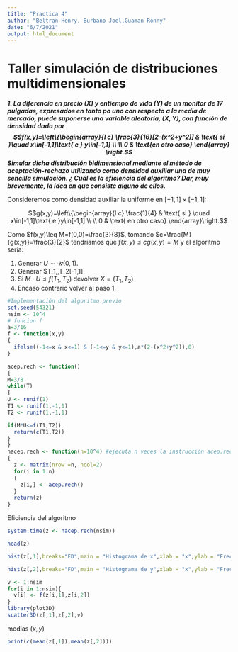 ```yaml
---
title: "Practica 4"
author: "Beltran Henry, Burbano Joel,Guaman Ronny"
date: "6/7/2021"
output: html_document
---
```


# Taller simulación de distribuciones multidimensionales

***1. La diferencia en precio $(X)$ y entiempo de vida $(Y)$ de un monitor de 17 pulgadas, expresados en tanto po uno con respecto a la media de mercado, puede suponerse una variable aleatoria, $(X,Y)$, con función de densidad dada por $$f(x,y)=\left\{\begin{array}{l c} \frac{3}{16}[2-(x^2+y^2)] & \text{ si }\quad x\in[-1,1]\text{ e } y\in[-1,1] \\ \\ 0 & \text{en otro caso} \end{array} \right.$$ Simular dicha distribución bidimensional mediante el método de aceptación-rechazo utilizando como densidad auxiliar una de muy sencilla simulación. ¿ Cuál es la eficiencia del algoritmo? Dar, muy brevemente, la idea en que consiste alguno de ellos.***

Consideremos como densidad auxiliar la uniforme en $[-1,1]\times[-1,1]:$

$$g(x,y)=\left\{\begin{array}{l c} \frac{1}{4} & \text{ si } \quad x\in[-1,1]\text{ e }y\in[-1,1] \\ \\ 0 & \text{ en otro caso} \end{array}\right.$$

Como $f(x,y)\leq M=f(0,0)=\frac{3}{8}$, tomando $c=\frac{M}{g(x,y)}=\frac{3}{2}$ tendríamos que $f(x,y)\leq cg(x,y)=M$ y el algoritmo sería:

1. Generar $U \sim \mathcal{U}(0,1)$.
2. Generar $T_1,\,T_2\sim \mathcal{U}[-1,1]
3. Si $M\cdot U\leq f(T_1,T_2)$ devolver $X=(T_1,T_2)$
4. Encaso contrario volver al paso 1.

```r
#Implementación del algoritmo previo
set.seed(54321)
nsim <- 10^4
# funcion f
a=3/16
f <- function(x,y)
{
  ifelse((-1<=x & x<=1) & (-1<=y & y<=1),a*(2-(x^2+y^2)),0)
}

acep.rech <- function()
{
M=3/8
while(T)
{
U <- runif(1)
T1 <- runif(1,-1,1)
T2 <- runif(1,-1,1)

if(M*U<=f(T1,T2)) 
  return(c(T1,T2))
}
}
nacep.rech <- function(n=10^4) #ejecuta n veces la instrucción acep.rech() y devuelve una matriz nx2
{
  z <- matrix(nrow =n, ncol=2)
  for(i in 1:n)
  {
    z[i,] <- acep.rech()
  }
  return(z)
}

```

Eficiencia del algoritmo

```r
system.time(z <- nacep.rech(nsim))
```

```r
head(z)
```



```r
hist(z[,1],breaks="FD",main = "Histograma de x",xlab = "x",ylab = "Frecuencia" )
```

```r
hist(z[,2],breaks="FD",main = "Histograma de y",xlab = "x",ylab = "Frecuencia")
```
```r
v <- 1:nsim
for(i in 1:nsim){
  v[i] <- f(z[i,1],z[i,2])
}
library(plot3D)
scatter3D(z[,1],z[,2],v)
```

medias $(x,y)$

```r
print(c(mean(z[,1]),mean(z[,2])))
```


